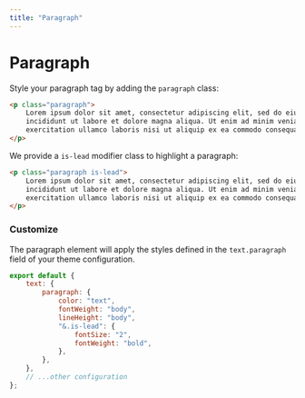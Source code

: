 ```yaml
---
title: "Paragraph"
--- 
```


# Paragraph

Style your paragraph tag by adding the `paragraph` class:

```html live=true
<p class="paragraph">
    Lorem ipsum dolor sit amet, consectetur adipiscing elit, sed do eiusmod tempor 
    incididunt ut labore et dolore magna aliqua. Ut enim ad minim veniam, quis nostrud 
    exercitation ullamco laboris nisi ut aliquip ex ea commodo consequat.
</p>
```

We provide a `is-lead` modifier class to highlight a paragraph:

```html live=true
<p class="paragraph is-lead">
    Lorem ipsum dolor sit amet, consectetur adipiscing elit, sed do eiusmod tempor 
    incididunt ut labore et dolore magna aliqua. Ut enim ad minim veniam, quis nostrud 
    exercitation ullamco laboris nisi ut aliquip ex ea commodo consequat.
</p>
```

### Customize

The paragraph element will apply the styles defined in the `text.paragraph` field of your theme configuration.

```js title=siimple.config.js
export default {
    text: {
        paragraph: {
            color: "text",
            fontWeight: "body",
            lineHeight: "body",
            "&.is-lead": {
                fontSize: "2",
                fontWeight: "bold",
            },
        },
    },
    // ...other configuration
};
```

